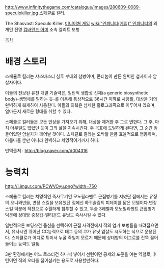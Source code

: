 http://www.infinitythegame.com/catalogue/images/280609-0089-speculokiller.jpg
스페큘로 킬러.

The Shasvasti Speculo Killer. [[미니어처 게임]] [[wiki:"인피니티(게임)" 인피니티]]의 외계인 진영 [[컴바인드 아미]] 소속 엘리트 보병

[[목차]]
= 배경 스토리 =
스페큘로 킬러는 샤스바스티 침투 부대의 첨병이며, 콘티눔이 만든 완벽한 첩자이자 암살자이다.
 
이들의 진보된 유전 개발 기술력은, 일반적 생합성 신체(a generic biosynthetic body)-생명체를 말하는 듯-를 이용해 통상적으로 36시간 이하로 사용할, 대상을 거의 완벽하게 복제하여 사용한다. 이들의 의복은 섬세한 홀로그래픽으로 이루어져 있으며, 얼마든지 새로운 형태를 취할 수 있다. 
 
스페큘로 킬러들은 모든 인상을 가져오기 위해, 대상을 제거한 후 그로 변한다. 그 후, 마치 아무일도 없었던 듯이 그의 삶을 지속시킨다. 주 목표에 도달하게 된다면, 그 순간 잠들어있던 암살자가 깨어날 것이다. 스페큘로 킬러는 오싹할 만큼 효율적으로 행동하며, 아름다울 뿐만 아니라 완벽하고 치명적이기까지 하다.

번역출처 : [[http://blog.naver.com/d004316]]

= 능력치 = 
http://i.imgur.com/PCWVOyu.png?width=750


스페큘로 킬러는 치명적인 즉사무기인 모노필라멘트 근접병기를 지녔단 점에서는 유징의 오니와반을, 변장 스킬을 보유했단 점에선 하퀴슬람의 피데이를 닮은 모델이다.변장스킬 덕분에 적진으로 수월하게 침투할 수 있고, 무술 3레벨과 모노필라멘트 근접병기 덕분에 상대방 중장갑-멀티운드 유닛도 즉사시킬 수 있다. 

일반적으론 보딩샷건 옵션을 선택하여 근접 사격전에서 적의 염가 보병들을 때려잡으면서, 유사시엔 뛰어난 CC능력으로 태그 등의 고가 유닛 암살도 시도하는 식으로 운용된다. 스페큘로가 어디로 튀어서 누굴 죽일지 모르기 때문에 상대방의 어그로를 잔뜩 끌어들이는 능력도 일품.

3판 환경에서는 어느 로스터건 하나씩 넣어서 선턴이면 공세의 포문을 여는 역할로, 후턴이면 적의 오더를 집어삼키는 용도로 사용할만하다.
